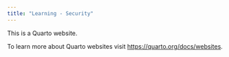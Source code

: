 ```yaml
---
title: "Learning - Security"
---
```


This is a Quarto website.

To learn more about Quarto websites visit <https://quarto.org/docs/websites>.
